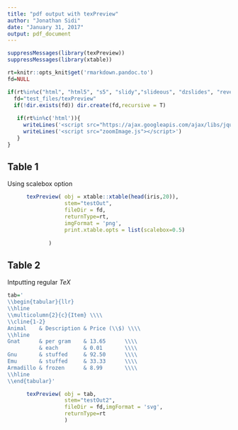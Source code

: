 ```yaml
---
title: "pdf output with texPreview"
author: "Jonathan Sidi"
date: "January 31, 2017"
output: pdf_document
---
```


```r
suppressMessages(library(texPreview))
suppressMessages(library(xtable))

rt=knitr::opts_knit$get('rmarkdown.pandoc.to')
fd=NULL 

if(rt%in%c("html", "html5", "s5", "slidy","slideous", "dzslides", "revealjs","md")){
  fd="test_files/texPreview"
  if(!dir.exists(fd)) dir.create(fd,recursive = T)
  
   if(rt%in%c('html')){
     writeLines('<script src="https://ajax.googleapis.com/ajax/libs/jquery/3.1.1/jquery.min.js"></script>')
     writeLines('<script src="zoomImage.js"></script>')
   }
}
```


## Table 1
Using scalebox option
```r

      texPreview( obj = xtable::xtable(head(iris,20)),
                  stem="testOut",
                  fileDir = fd,
                  returnType=rt,
                  imgFormat = 'png',
                  print.xtable.opts = list(scalebox=0.5)
                  
             )

```

## Table 2
Intputting regular $TeX$ 

```r

tab='
\\begin{tabular}{llr}
\\hline
\\multicolumn{2}{c}{Item} \\\\
\\cline{1-2}
Animal    & Description & Price (\\$) \\\\
\\hline
Gnat      & per gram    & 13.65      \\\\
          & each        & 0.01       \\\\
Gnu       & stuffed     & 92.50      \\\\
Emu       & stuffed     & 33.33      \\\\
Armadillo & frozen      & 8.99       \\\\
\\hline
\\end{tabular}'

      texPreview( obj = tab,
                  stem="testOut2",
                  fileDir = fd,imgFormat = 'svg',
                  returnType=rt
                  )
```